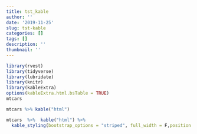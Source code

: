 ```yaml
---
title: tst_kable
author: ''
date: '2019-11-25'
slug: tst-kable
categories: []
tags: []
description: ''
thumbnail: ''
---
```




```r
library(rvest)
library(tidyverse)
library(lubridate)
library(knitr)
library(kableExtra)
options(kableExtra.html.bsTable = TRUE)
mtcars
```

```r
mtcars %>% kable("html") 
```


```r
mtcars  %>%  kable("html") %>%
  kable_styling(bootstrap_options = "striped", full_width = F,position = "center")
```

